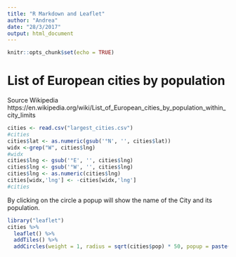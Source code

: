```yaml
---
title: "R Markdown and Leaflet"
author: "Andrea"
date: "28/3/2017"
output: html_document
---
```


```r
knitr::opts_chunk$set(echo = TRUE)
```
# List of European cities by population
Source Wikipedia https://en.wikipedia.org/wiki/List_of_European_cities_by_population_within_city_limits

```r
cities <- read.csv("largest_cities.csv")
#cities
cities$lat <- as.numeric(gsub('°N', '', cities$lat))
widx <-grep("W", cities$lng)
#widx
cities$lng <- gsub('°E', '', cities$lng)
cities$lng <- gsub('°W', '', cities$lng)
cities$lng <- as.numeric(cities$lng)
cities[widx,'lng'] <- -cities[widx,'lng']
#cities
```

By clicking on the circle a popup will show the name of the City and its population.

```r
library("leaflet")
cities %>%
  leaflet() %>%
  addTiles() %>%
  addCircles(weight = 1, radius = sqrt(cities$pop) * 50, popup = paste(cities$name, cities$pop))
```